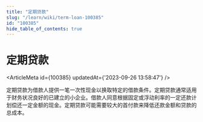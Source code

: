 ```yaml
---
title: "定期贷款"
slug: "/learn/wiki/term-loan-100385"
id: "100385"
hide_table_of_contents: true
---
```



# 定期贷款

<ArticleMeta id={100385} updatedAt={'2023-09-26 13:58:47'} />
<div className='border-solid border-b border-t-0 my-4 border-[var(--ifm-color-gray-300)]' />

定期贷款为借款人提供一笔一次性现金以换取特定的借款条件。定期贷款通常适用于财务状况良好的已建立的小企业。借款人同意根据固定或浮动利率的一定还款计划偿还一定金额的现金。定期贷款可能需要较大的首付款来降低还款金额和贷款的总成本。
